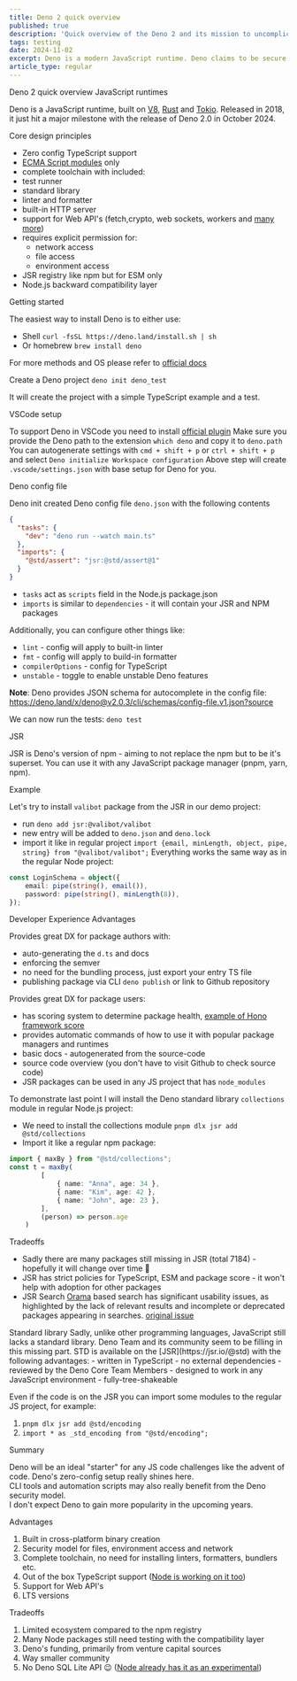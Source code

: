 ```yaml
---
title: Deno 2 quick overview
published: true
description: 'Quick overview of the Deno 2 and its mission to uncomplicate JavaScript'
tags: testing
date: 2024-11-02
excerpt: Deno is a modern JavaScript runtime. Deno claims to be secure by default, with native support for TypeScript and JSX. Backward compatible with Node.js.
article_type: regular
---
```



<ArticleWrapper>
<ArticleHeader>
<Heading tag='h1'>Deno 2 quick overview</Heading>
</ArticleHeader>

<ArticleContent>
<Heading tag='h2' id='javascript-runtimes'>JavaScript runtimes</Heading>

Deno is a JavaScript runtime, built on [V8](https://v8.dev/), [Rust](https://www.rust-lang.org/) and [Tokio](https://tokio.rs/). Released in 2018, it just hit a major milestone with the release of Deno 2.0 in October 2024.

<Heading tag="h2" id="core-design-principles">Core design principles</Heading>

- Zero config TypeScript support 
- [ECMA Script
modules](https://developer.mozilla.org/en-US/docs/Web/JavaScript/Guide/Modules)
only 
- complete toolchain with included: 
- test runner 
- standard library
- linter and formatter 
- built-in HTTP server 
- support for Web API's (fetch,crypto, web sockets, workers and [many more](https://docs.deno.com/api/web/)) 
- requires explicit permission for: 
  - network access 
  - file access 
  - environment access 
- JSR registry like npm but for ESM only 
- Node.js backward compatibility layer

<Heading tag="h2" id="getting-started">Getting started</Heading>

The easiest way to install Deno is to either use: 
- Shell `curl -fsSL https://deno.land/install.sh | sh` 
- Or homebrew `brew install deno`

For more methods and OS please refer to [official docs](https://docs.deno.com/runtime/getting_started/installation/)

Create a Deno project
`deno init deno_test`

It will create the project with a simple TypeScript example and a test.

<Heading tag="h3" id="vscode-setup">VSCode setup</Heading>

To support Deno in VSCode you need to install [official plugin](https://marketplace.visualstudio.com/items?itemName=denoland.vscode-deno)
Make sure you provide the Deno path to the extension `which deno` and copy it to `deno.path`
You can autogenerate settings with `cmd + shift + p` or `ctrl + shift + p` and select `Deno initialize Workspace configuration`
Above step will create `.vscode/settings.json` with base setup for Deno for you.

<Heading tag="h3" id="deno-config-file">Deno config file</Heading>

Deno init created Deno config file `deno.json` with the following contents

```json
{
  "tasks": {
    "dev": "deno run --watch main.ts"
  },
  "imports": {
    "@std/assert": "jsr:@std/assert@1"
  }
}
```

- `tasks` act as `scripts` field in the Node.js package.json
- `imports` is similar to `dependencies` - it will contain your JSR and NPM packages

Additionally, you can configure other things like:
* `lint` - config will apply to built-in linter
* `fmt` - config will apply to build-in formatter
* `compilerOptions` - config for TypeScript
* `unstable` - toggle to enable unstable Deno features

**Note**: Deno provides JSON schema for autocomplete in the config file:
  https://deno.land/x/deno@v2.0.3/cli/schemas/config-file.v1.json?source

We can now run the tests:
`deno test`

<Heading tag="h2" id="jsr">JSR</Heading>

JSR is Deno's version of npm - aiming to not replace the npm but to be it's superset.
You can use it with any JavaScript package manager (pnpm, yarn, npm).

<Heading tag="h3">Example</Heading>

Let's try to install `valibot` package from the JSR in our demo project:
* run `deno add jsr:@valibot/valibot`
* new entry will be added to `deno.json` and `deno.lock`
* import it like in regular project `import {email, minLength, object, pipe, string} from "@valibot/valibot";`
Everything works the same way as in the regular Node project:
```ts
const LoginSchema = object({
	email: pipe(string(), email()),
	password: pipe(string(), minLength(8)),
});
```

<Heading tag="h3">Developer Experience Advantages</Heading>

Provides great DX for package authors with:
* auto-generating the `d.ts` and docs
* enforcing the semver
* no need for the bundling process, just export your entry TS file
* publishing package via CLI `deno publish` or link to Github repository

Provides great DX for package users:
* has scoring system to determine package health, [example of Hono framework score](https://jsr.io/@hono/hono/score)
* provides automatic commands of how to use it with popular package managers and runtimes
* basic docs - autogenerated from the source-code
* source code overview (you don't have to visit Github to check source code)
* JSR packages can be used in any JS project that has `node_modules`

To demonstrate last point I will install the Deno standard library `collections` module in regular Node.js project:
- We need to install the collections module `pnpm dlx jsr add @std/collections`
- Import it like a regular npm package:

```ts
import { maxBy } from "@std/collections";
const t = maxBy(
		[
			{ name: "Anna", age: 34 },
			{ name: "Kim", age: 42 },
			{ name: "John", age: 23 },
		],
		(person) => person.age
	)
```

<Heading tag="h3">Tradeoffs</Heading>

* Sadly there are many packages still missing in JSR (total 7184) - hopefully it will change over time <span role="img">🤞</span>
* JSR has strict policies for TypeScript, ESM and package score - it won't help with adoption for other packages
* JSR Search [Orama](https://orama.com/) based search has significant usability issues, as highlighted by the lack of relevant results and incomplete or deprecated packages appearing in searches. [original issue](https://github.com/jsr-io/jsr/issues/311)


<Heading tag="h2" id="standard-library">
  Standard library
</Heading>
Sadly, unlike other programming languages, JavaScript still lacks a standard library. Deno Team and its community seem to be filling in this missing part.
STD is available on the [JSR](https://jsr.io/@std) with the following advantages:
- written in TypeScript
- no external dependencies
- reviewed by the Deno Core Team Members
- designed to work in any JavaScript environment
- fully-tree-shakeable

Even if the code is on the JSR you can import some modules to the regular JS project, for example:
1. `pnpm dlx jsr add @std/encoding`
2. `import * as _std_encoding from "@std/encoding";`

<Heading tag="h2" id="summary">
  Summary
</Heading>

Deno will be an ideal "starter" for any JS code challenges like the advent of code. Deno's zero-config setup really shines here.  
CLI tools and automation scripts may also really benefit from the Deno security model.  
I don't expect Deno to gain more popularity in the upcoming years.

<Heading tag="h3" id="advantages">Advantages</Heading>
1. Built in cross-platform binary creation
2. Security model for files, environment access and network
3. Complete toolchain, no need for installing linters, formatters, bundlers etc.
4. Out of the box TypeScript support ([Node is working on it too](https://nodejs.org/en/learn/typescript/run-natively))
5. Support for Web API's
6. LTS versions

<Heading tag="h3" id="tradeoffs">Tradeoffs</Heading>
1. Limited ecosystem compared to the npm registry
2. Many Node packages still need testing with the compatibility layer
3. Deno's funding, primarily from venture capital sources
4. Way smaller community
5. No Deno SQL Lite API <span role="img">😉</span> ([Node already has it as an experimental](https://nodejs.org/docs/latest/api/sqlite.html))

</ArticleContent>

</ArticleWrapper>
